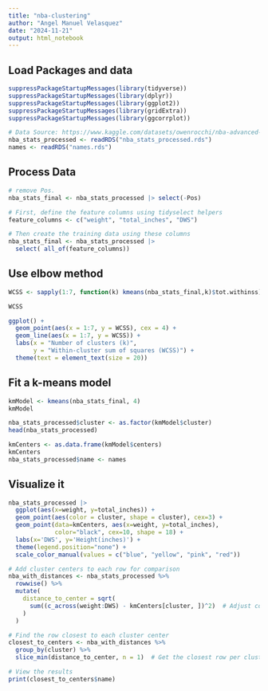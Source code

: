 ```yaml
---
title: "nba-clustering"
author: "Angel Manuel Velasquez"
date: "2024-11-21"
output: html_notebook
---
```


## Load Packages and data
```r
suppressPackageStartupMessages(library(tidyverse))
suppressPackageStartupMessages(library(dplyr))
suppressPackageStartupMessages(library(ggplot2))
suppressPackageStartupMessages(library(gridExtra))
suppressPackageStartupMessages(library(ggcorrplot))

# Data Source: https://www.kaggle.com/datasets/owenrocchi/nba-advanced-stats-20022022
nba_stats_processed <- readRDS("nba_stats_processed.rds")
names <- readRDS("names.rds")
```


## Process Data 
```r

# remove Pos. 
nba_stats_final <- nba_stats_processed |> select(-Pos)

# First, define the feature columns using tidyselect helpers
feature_columns <- c("weight", "total_inches", "DWS")

# Then create the training data using these columns
nba_stats_final <- nba_stats_processed |> 
  select( all_of(feature_columns))

```

## Use elbow method

```r
WCSS <- sapply(1:7, function(k) kmeans(nba_stats_final,k)$tot.withinss)

WCSS

ggplot() +
  geom_point(aes(x = 1:7, y = WCSS), cex = 4) +
  geom_line(aes(x = 1:7, y = WCSS)) +
  labs(x = "Number of clusters (k)", 
       y = "Within-cluster sum of squares (WCSS)") +
  theme(text = element_text(size = 20))
```

## Fit a k-means model
```r
kmModel <- kmeans(nba_stats_final, 4)
kmModel

nba_stats_processed$cluster <- as.factor(kmModel$cluster)
head(nba_stats_processed)

kmCenters <- as.data.frame(kmModel$centers)
kmCenters
nba_stats_processed$name <- names
```



## Visualize it
```r
nba_stats_processed |> 
  ggplot(aes(x=weight, y=total_inches)) +
  geom_point(aes(color = cluster, shape = cluster), cex=3) + 
  geom_point(data=kmCenters, aes(x=weight, y=total_inches), 
             color="black", cex=10, shape = 18) +
  labs(x='DWS', y='Height(inches)') +
  theme(legend.position="none") +
  scale_color_manual(values = c("blue", "yellow", "pink", "red"))

```

```r

# Add cluster centers to each row for comparison
nba_with_distances <- nba_stats_processed %>%
  rowwise() %>%
  mutate(
    distance_to_center = sqrt(
      sum((c_across(weight:DWS) - kmCenters[cluster, ])^2)  # Adjust column range as needed
    )
  )

# Find the row closest to each cluster center
closest_to_centers <- nba_with_distances %>%
  group_by(cluster) %>%
  slice_min(distance_to_center, n = 1)  # Get the closest row per cluster

# View the results
print(closest_to_centers$name)


```
